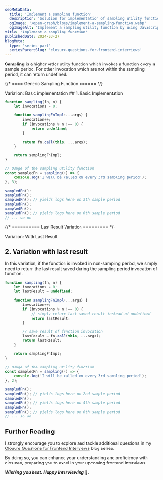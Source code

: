 ```yaml
---
seoMetaData:
  title: 'Implement a sampling function'
  description: 'Solution for implementation of sampling utility function question using closures asked in frontend interviews.'
  ogImage: '/open-graph/blogs/implement-a-sampling-function.webp'
  ogImageAlt: 'Implement a sampling utility function by using Javascript closures.'
title: 'Implement a sampling function'
publishedDate: 2024-03-27
blogMeta:
  type: 'series-part'
  seriesParentSlug: 'closure-questions-for-frontend-interviews'
---
```


**Sampling** is a higher order utility function which invokes a function every **n** sample period. For other invocation which are not within the sampling period, it can return undefined.

{/* ==== Generic Sampling Function ====== */}

<section>
<SubHeading>Variation: Basic implementation</SubHeading>
## 1. Basic Implementation

```js title="./src/sampling.js"
function sampling(fn, n) {
	let invocations = 0;

	function samplingFnImpl(...args) {
		invocation++;
		if (invocations % n !== 0) {
			return undefined;
		}

		return fn.call(this, ...args);
	}

	return samplingFnImpl;
}

// Usage of the sampling utility function
const sampledFn = sampling(() => {
	console.log('I will be called on every 3rd sampling period');
}, 3);

sampledFn();
sampledFn();
sampledFn(); // yields logs here on 3th sample period
sampledFn();
sampledFn();
sampledFn(); // yields logs here on 6th sample period
// ... so on
```

</section>

{/* ========== Last Result Variation ========= */}

<section>

<SubHeading>Variation: With Last Result </SubHeading>
## 2. Variation with last result

In this variation, if the function is invoked in non-sampling period, we simply need to return the last result saved during the sampling period invocation of function.

```js title="./src/sampling.js"
function sampling(fn, n) {
	let invocations = 0;
	let lastResult = undefined;

	function samplingFnImpl(...args) {
		invocation++;
		if (invocations % n !== 0) {
			// simply return last saved result instead of undefined
			return lastResult;
		}

		// save result of function invocation
		lastResult = fn.call(this, ...args);
		return lastResult;
	}

	return samplingFnImpl;
}

// Usage of the sampling utility function
const sampledFn = sampling(() => {
	console.log('I will be called on every 3rd sampling period');
}, 2);

sampledFn();
sampledFn(); // yields logs here on 2nd sample period
sampledFn();
sampledFn(); // yields logs here on 4th sample period
sampledFn();
sampledFn(); // yields logs here on 6th sample period
// ... so on
```

</section>

## Further Reading

I strongly encourage you to explore and tackle additional questions in my [Closure Questions for Frontend Interviews](/blog/closure-questions-for-frontend-interviews/ 'Find more question on closures in the closure questions for frontend Interviews blog series') blog series.

By doing so, you can enhance your understanding and proficiency with closures, preparing you to excel in your upcoming frontend interviews.

**_Wishing you best. Happy Interviewing_** 🫡.
